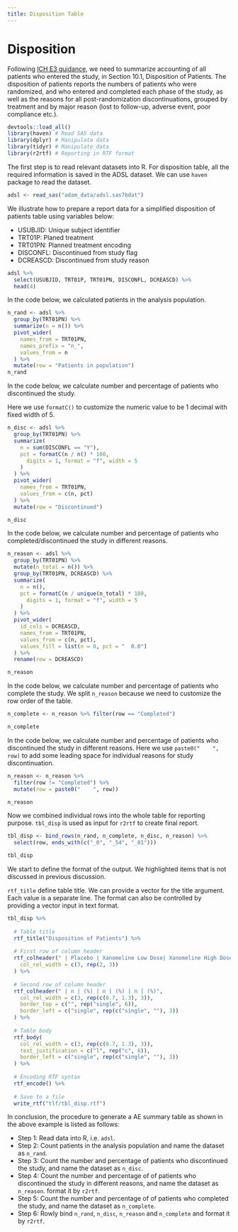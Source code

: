 ```yaml
---
title: Disposition Table
---
```


# Disposition {#disposition}

Following [ICH E3 guidance](https://database.ich.org/sites/default/files/E3_Guideline.pdf),
we need to summarize accounting of all patients who entered the study, in Section 10.1, Disposition of Patients.
The disposition of patients reports the numbers of patients who were randomized, and who entered and completed each phase of the study, as well as the reasons for all post-randomization discontinuations, grouped by treatment and by major reason (lost to follow-up, adverse event, poor compliance etc.). 

```r
devtools::load_all()
library(haven) # Read SAS data
library(dplyr) # Manipulate data
library(tidyr) # Manipulate data
library(r2rtf) # Reporting in RTF format
```

The first step is to read relevant datasets into R. 
For disposition table, all the required information is saved in the ADSL dataset.
We can use `haven` package to read the dataset.

```r
adsl <- read_sas("adam_data/adsl.sas7bdat")
```

We illustrate how to prepare a report data for a simplified disposition 
of patients table using variables below: 

- USUBJID: Unique subject identifier 
- TRT01P: Planed treatment
- TRT01PN: Planned treatment encoding
- DISCONFL: Discontinued from study flag
- DCREASCD: Discontinued from study reason 

```r
adsl %>%
  select(USUBJID, TRT01P, TRT01PN, DISCONFL, DCREASCD) %>%
  head(4)
```
In the code below, we calculated patients in the analysis population. 

```r
n_rand <- adsl %>%
  group_by(TRT01PN) %>%
  summarize(n = n()) %>%
  pivot_wider(
    names_from = TRT01PN,
    names_prefix = "n_",
    values_from = n
  ) %>%
  mutate(row = "Patients in population")
n_rand
```
In the code below, we calculate number and percentage of patients who discontinued the study. 

Here we use `formatC()` to customize the numeric value to be 1 decimal with fixed width of 5. 

```r
n_disc <- adsl %>%
  group_by(TRT01PN) %>%
  summarize(
    n = sum(DISCONFL == "Y"),
    pct = formatC(n / n() * 100,
      digits = 1, format = "f", width = 5
    )
  ) %>%
  pivot_wider(
    names_from = TRT01PN,
    values_from = c(n, pct)
  ) %>%
  mutate(row = "Discontinued")

n_disc
```
In the code below, we calculate number and percentage of patients 
who completed/discontinued the study in different reasons. 

```r
n_reason <- adsl %>%
  group_by(TRT01PN) %>%
  mutate(n_total = n()) %>%
  group_by(TRT01PN, DCREASCD) %>%
  summarize(
    n = n(),
    pct = formatC(n / unique(n_total) * 100,
      digits = 1, format = "f", width = 5
    )
  ) %>%
  pivot_wider(
    id_cols = DCREASCD,
    names_from = TRT01PN,
    values_from = c(n, pct),
    values_fill = list(n = 0, pct = "  0.0")
  ) %>%
  rename(row = DCREASCD)

n_reason
```

In the code below, we calculate number and percentage of patients 
who complete the study. We split `n_reason` because we need to customize 
the row order of the table.

```r
n_complete <- n_reason %>% filter(row == "Completed")

n_complete
```
In the code below, we calculate number and percentage of patients 
who discontinued the study in different reasons. 
Here we use `paste0("    ", row)` to add some leading space for individual reasons for study discontinuation. 

```r
n_reason <- n_reason %>%
  filter(row != "Completed") %>%
  mutate(row = paste0("    ", row))

n_reason
```

Now we combined individual rows into the whole table for reporting purpose. 
`tbl_disp` is used as input for `r2rtf` to create final report. 

```r
tbl_disp <- bind_rows(n_rand, n_complete, n_disc, n_reason) %>%
  select(row, ends_with(c("_0", "_54", "_81")))

tbl_disp
```

We start to define the format of the output. We highlighted items that 
is not discussed in previous discussion.

`rtf_title` define table title. We can provide a vector for the title argument. 
Each value is a separate line. 
The format can also be controlled by providing a vector input in text format. 


```r
tbl_disp %>%
  
  # Table title
  rtf_title("Disposition of Patients") %>%
  
  # First row of column header
  rtf_colheader(" | Placebo | Xanomeline Low Dose| Xanomeline High Dose",
    col_rel_width = c(3, rep(2, 3))
  ) %>%
  
  # Second row of column header
  rtf_colheader(" | n | (%) | n | (%) | n | (%)",
    col_rel_width = c(3, rep(c(0.7, 1.3), 3)),
    border_top = c("", rep("single", 6)),
    border_left = c("single", rep(c("single", ""), 3))
  ) %>%
  
  # Table body
  rtf_body(
    col_rel_width = c(3, rep(c(0.7, 1.3), 3)),
    text_justification = c("l", rep("c", 6)),
    border_left = c("single", rep(c("single", ""), 3))
  ) %>%
  
  # Encoding RTF syntax
  rtf_encode() %>%
  
  # Save to a file
  write_rtf("tlf/tbl_disp.rtf")
```

In conclusion, the procedure to generate a AE summary table as shown in the above example is listed as follows:

- Step 1: Read data into R, i.e. `adsl`.
- Step 2: Count patients in the analysis population and name the dataset as `n_rand`.
- Step 3: Count the number and percentage of patients who discontinued the study, and name the dataset as `n_disc`.
- Step 4: Count the number and percentage of of patients who discontinued the study in different reasons, and name the dataset as `n_reason`.
format it by `r2rtf`.
- Step 5: Count the number and percentage of of patients who completed the study, and name the dataset as `n_complete`.
- Step 6: Rowly bind `n_rand`, `n_disc`, `n_reason` and `n_complete` and format it by `r2rtf`.